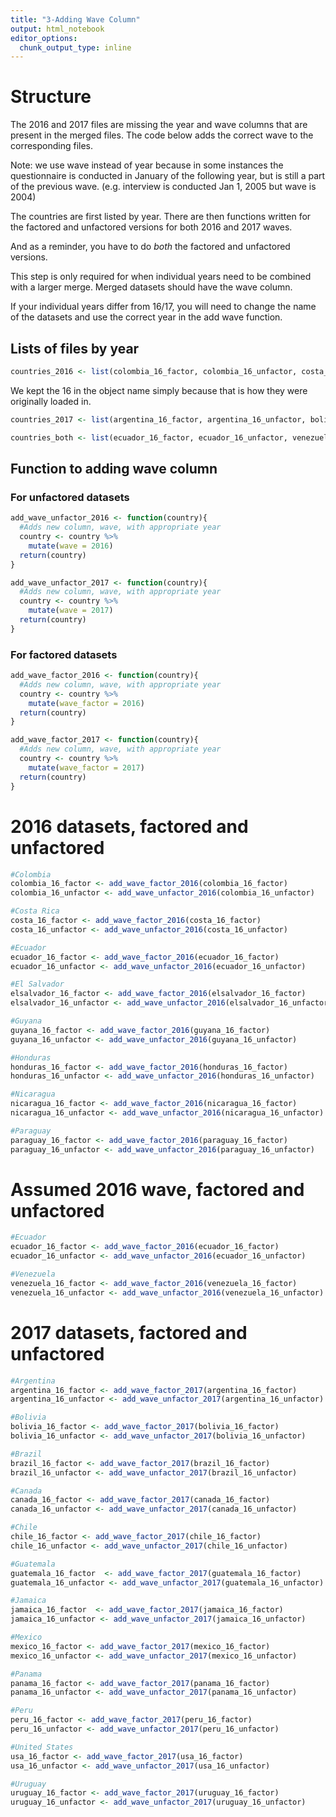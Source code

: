 ```yaml
---
title: "3-Adding Wave Column"
output: html_notebook
editor_options: 
  chunk_output_type: inline
---
```


# Structure
The 2016 and 2017 files are missing the year and wave columns that are present in the merged files. The code below adds the correct wave to the corresponding files.

Note: we use wave instead of year because in some instances the questionnaire is conducted in January of the following year, but is still a part of the previous wave. (e.g. interview is conducted Jan 1, 2005 but wave is 2004)

The countries are first listed by year. There are then functions written for the factored and unfactored versions for both 2016 and 2017 waves. 

And as a reminder, you have to do *both* the factored and unfactored versions.

This step is only required for when individual years need to be combined with a larger merge. Merged datasets should have the wave column.

If your individual years differ from 16/17, you will need to change the name of the datasets and use the correct year in the add wave function.

## Lists of files by year
```r
countries_2016 <- list(colombia_16_factor, colombia_16_unfactor, costa_16_factor, costa_16_unfactor, elsalvador_16_factor, elsalvador_16_unfactor, guyana_16_factor, guyana_16_unfactor, honduras_16_factor, honduras_16_unfactor, nicaragua_16_factor, nicaragua_16_unfactor, paraguay_16_factor, paraguay_16_unfactor)
```

We kept the 16 in the object name simply because that is how they were originally loaded in.
```r
countries_2017 <- list(argentina_16_factor, argentina_16_unfactor, bolivia_16_factor, bolivia_16_unfactor, brazil_16_factor, brazil_16_unfactor, canada_16_factor, canada_16_unfactor, chile_16_factor, chile_16_unfactor, guatemala_16_factor, guatemala_16_unfactor, jamaica_16_factor, jamaica_16_unfactor, mexico_16_factor, mexico_16_unfactor, peru_16_factor, peru_16_unfactor, usa_16_factor, usa_16_unfactor, uruguay_16_factor, uruguay_16_unfactor)
```

```r
countries_both <- list(ecuador_16_factor, ecuador_16_unfactor, venezuela_16_factor, venezuela_16_unfactor)
```

## Function to adding wave column
### For unfactored datasets
```r
add_wave_unfactor_2016 <- function(country){
  #Adds new column, wave, with appropriate year
  country <- country %>%
    mutate(wave = 2016)
  return(country)
}
```

```r
add_wave_unfactor_2017 <- function(country){
  #Adds new column, wave, with appropriate year
  country <- country %>%
    mutate(wave = 2017)
  return(country)
}
```

### For factored datasets
```r
add_wave_factor_2016 <- function(country){
  #Adds new column, wave, with appropriate year
  country <- country %>%
    mutate(wave_factor = 2016)
  return(country)
}
```

```r
add_wave_factor_2017 <- function(country){
  #Adds new column, wave, with appropriate year
  country <- country %>%
    mutate(wave_factor = 2017)
  return(country)
}
```

# 2016 datasets, factored and unfactored
```r
#Colombia
colombia_16_factor <- add_wave_factor_2016(colombia_16_factor)
colombia_16_unfactor <- add_wave_unfactor_2016(colombia_16_unfactor)

#Costa Rica
costa_16_factor <- add_wave_factor_2016(costa_16_factor)
costa_16_unfactor <- add_wave_unfactor_2016(costa_16_unfactor)

#Ecuador
ecuador_16_factor <- add_wave_factor_2016(ecuador_16_factor)
ecuador_16_unfactor <- add_wave_unfactor_2016(ecuador_16_unfactor)

#El Salvador
elsalvador_16_factor <- add_wave_factor_2016(elsalvador_16_factor)
elsalvador_16_unfactor <- add_wave_unfactor_2016(elsalvador_16_unfactor)

#Guyana
guyana_16_factor <- add_wave_factor_2016(guyana_16_factor)
guyana_16_unfactor <- add_wave_unfactor_2016(guyana_16_unfactor)

#Honduras
honduras_16_factor <- add_wave_factor_2016(honduras_16_factor)
honduras_16_unfactor <- add_wave_unfactor_2016(honduras_16_unfactor)

#Nicaragua
nicaragua_16_factor <- add_wave_factor_2016(nicaragua_16_factor)
nicaragua_16_unfactor <- add_wave_unfactor_2016(nicaragua_16_unfactor)

#Paraguay
paraguay_16_factor <- add_wave_factor_2016(paraguay_16_factor)
paraguay_16_unfactor <- add_wave_unfactor_2016(paraguay_16_unfactor)
```

# Assumed 2016 wave, factored and unfactored
```r
#Ecuador
ecuador_16_factor <- add_wave_factor_2016(ecuador_16_factor) 
ecuador_16_unfactor <- add_wave_unfactor_2016(ecuador_16_unfactor)

#Venezuela
venezuela_16_factor <- add_wave_factor_2016(venezuela_16_factor) 
venezuela_16_unfactor <- add_wave_unfactor_2016(venezuela_16_unfactor)
```

# 2017 datasets, factored and unfactored
```r
#Argentina
argentina_16_factor <- add_wave_factor_2017(argentina_16_factor)
argentina_16_unfactor <- add_wave_unfactor_2017(argentina_16_unfactor)

#Bolivia
bolivia_16_factor <- add_wave_factor_2017(bolivia_16_factor)
bolivia_16_unfactor <- add_wave_unfactor_2017(bolivia_16_unfactor)

#Brazil
brazil_16_factor <- add_wave_factor_2017(brazil_16_factor)
brazil_16_unfactor <- add_wave_unfactor_2017(brazil_16_unfactor)

#Canada
canada_16_factor <- add_wave_factor_2017(canada_16_factor)
canada_16_unfactor <- add_wave_unfactor_2017(canada_16_unfactor)

#Chile
chile_16_factor <- add_wave_factor_2017(chile_16_factor)
chile_16_unfactor <- add_wave_unfactor_2017(chile_16_unfactor)

#Guatemala
guatemala_16_factor  <- add_wave_factor_2017(guatemala_16_factor)
guatemala_16_unfactor <- add_wave_unfactor_2017(guatemala_16_unfactor) 

#Jamaica
jamaica_16_factor  <- add_wave_factor_2017(jamaica_16_factor) 
jamaica_16_unfactor <- add_wave_unfactor_2017(jamaica_16_unfactor)

#Mexico
mexico_16_factor <- add_wave_factor_2017(mexico_16_factor)
mexico_16_unfactor <- add_wave_unfactor_2017(mexico_16_unfactor)

#Panama
panama_16_factor <- add_wave_factor_2017(panama_16_factor)
panama_16_unfactor <- add_wave_unfactor_2017(panama_16_unfactor)

#Peru
peru_16_factor <- add_wave_factor_2017(peru_16_factor)
peru_16_unfactor <- add_wave_unfactor_2017(peru_16_unfactor)

#United States
usa_16_factor <- add_wave_factor_2017(usa_16_factor)
usa_16_unfactor <- add_wave_unfactor_2017(usa_16_unfactor)

#Uruguay
uruguay_16_factor <- add_wave_factor_2017(uruguay_16_factor) 
uruguay_16_unfactor <- add_wave_unfactor_2017(uruguay_16_unfactor)
```

